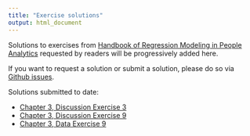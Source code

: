```yaml
---
title: "Exercise solutions"
output: html_document
---
```


Solutions to exercises from [Handbook of Regression Modeling in People Analytics](https://peopleanalytics-regression-book.org) requested by readers will be progressively added here.

If you want to request a solution or submit a solution, please do so via [Github issues](https://github.com/keithmcnulty/peopleanalytics-regression-book/issues).

Solutions submitted to date:

* [Chapter 3, Discussion Exercise 3](c3_de3.html)
* [Chapter 3, Discussion Exercise 9](c3_de9.html)
* [Chapter 3, Data Exercise 9](c3_e9.html)
